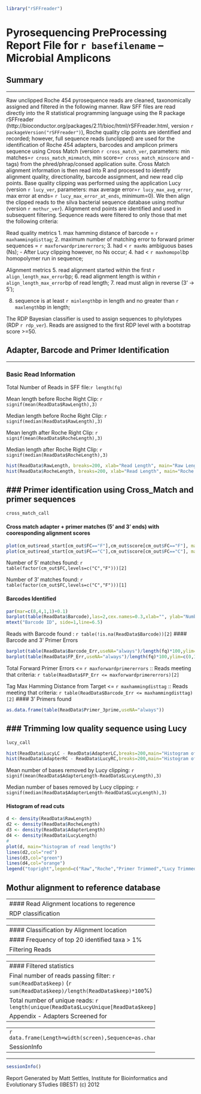 ```r
library("rSFFreader")
```

Pyrosequencing PreProcessing Report File for `r basefilename`  -- Microbial Amplicons
========================================================

Summary
--------------------------------------------------------
--------------------------------------------------------

Raw unclipped Roche 454 pyrosequence reads are cleaned, taxonomically assigned and filtered in
the following manner. Raw SFF files are read directly into the R statistical programming
language using the R package rSFFreader (http://bioconductor.org/packages/2.11/bioc/html/rSFFreader.html, version `r packageVersion("rSFFreader")`), Roche quality clip points are identified and recorded; however, full sequence
reads (unclipped) are used for the identification of Roche 454 adapters, barcodes and amplicon
primers sequence using Cross Match (version `r cross_match_ver`, parameters: min matches=`r cross_match_minmatch`, min
score=`r cross_match_minscore` and -tags) from the phred/phrap/consed application suite. Cross Match alignment information
is then read into R and processed to identify alignment quality, directionality, barcode
assignment, and new read clip points. Base quality clipping was performed using the application
Lucy (version `r lucy_ver`, parameters: max average error=`r lucy_max_avg_error`, max error at ends=
`r lucy_max_error_at_ends`, minimum=0). We then align the clipped reads to the silva bacterial sequence database
using mothur (version `r mothur_ver`). Alignment end points are identified and used in subsequent filtering. Sequence reads
were filtered to only those that met the following criteria: 

Read quality metrics
1. max hamming distance of barcode = `r maxhammingdisttag`; 
2. maximum number of matching error to forward primer sequences = `r maxforwardprimererrors`; 
3. had < `r maxNs` ambiguous bases (Ns); - After Lucy clipping however, no Ns occur;
4. had < `r maxhomopol`bp homopolymer run in sequence; 

Alignment metrics
5. read alignment started within the first `r align_length_max_error`bp;
6. read alignment length is within `r align_length_max_error`bp of read length;
7. read must align in reverse (3' -> 5');

8. sequence is at least `r minlength`bp in length and no greater than `r maxlength`bp in length; 

The RDP Bayesian classifier is used to assign sequences to phylotypes (RDP `r rdp_ver`). Reads are assigned to the first RDP level with a bootstrap score >=50.

Adapter, Barcode and Primer Identification
--------------------------------------------------------
--------------------------------------------------------

### Basic Read Information
Total Number of Reads in SFF file:`r length(fq)`

Mean length before Roche Right Clip: `r signif(mean(ReadData$RawLength),3)`

Median length before Roche Right Clip: `r signif(median(ReadData$RawLength),3)`

Mean length after Roche Right Clip: `r signif(mean(ReadData$RocheLength),3)`

Median length after Roche Right Clip: `r signif(median(ReadData$RocheLength),3)`

```r
hist(ReadData$RawLength, breaks=200, xlab="Read Length", main="Raw Length")    
hist(ReadData$RocheLength, breaks=200, xlab="Read Length", main="Roche Clipped Length")    
```

### Primer identification using Cross_Match and primer sequences
--------------------------------------------------------
```r
cross_match_call
```

#### Cross match adapter + primer matches (5' and 3' ends) with cooresponding alignment scores
```r
plot(cm_out$read_start[cm_out$FC=="F"],cm_out$score[cm_out$FC=="F"], main="Foward Match",xlab="basepair position",ylab="score")
plot(cm_out$read_start[cm_out$FC=="C"],cm_out$score[cm_out$FC=="C"], main="Reverse Match", xlab="basepair position",ylab="score")
```

Number of 5' matches found: `r table(factor(cm_out$FC,levels=c("C","F")))[2]`

Number of 3' matches found: `r table(factor(cm_out$FC,levels=c("C","F")))[1]`


#### Barcodes Identified
```r
par(mar=c(8,4,1,1)+0.1)
barplot(table(ReadData$Barcode),las=2,cex.names=0.3,xlab="", ylab="Number of reads",main="Distribution of Barcodes")
mtext("Barcode ID", side=1,line=6.5)
```

Reads with Barcode found : `r table(!is.na(ReadData$Barcode))[2]`
#### Barcode and 3' Primer Errors
```r
barplot(table(ReadData$Barcode_Err,useNA="always")/length(fq)*100,ylim=c(0,100),main="Barcode Errors",xlab="Number of errors",ylab="Percent of reads")
barplot(table(ReadData$FP_Err,useNA="always")/length(fq)*100,ylim=c(0,100),main="5' Primer Errors",xlab="Number of errors",ylab="Percent of reads")
```

Total Forward Primer Errors <= `r maxforwardprimererrors` :: Reads meeting that criteria: `r table(ReadData$FP_Err <= maxforwardprimererrors)[2]`

Tag Max Hamming Distance from Target <= `r maxhammingdisttag` :: Reads meeting that criteria: `r table(ReadData$Barcode_Err <= maxhammingdisttag)[2]`
#### 3' Primers found 
```r
as.data.frame(table(ReadData$Primer_3prime,useNA="always"))
```

### Trimming low quality sequence using Lucy
--------------------------------------------------------
```r
lucy_call
```

```r
hist(ReadData$LucyLC - ReadData$AdapterLC,breaks=200,main="Histogram of Lucy trimming (5' end)", xlab="Number of bases trimmed")
hist(ReadData$AdapterRC - ReadData$LucyRC,breaks=200,main="Histogram of Lucy trimming (3' end)", xlab="Number of bases trimmed")
```

Mean number of bases removed by Lucy clipping: `r signif(mean(ReadData$AdapterLength-ReadData$LucyLength),3)`

Median number of bases removed by Lucy clipping: `r signif(median(ReadData$AdapterLength-ReadData$LucyLength),3)`

#### Histogram of read cuts
```r
d <- density(ReadData$RawLength)
d2 <- density(ReadData$RocheLength)
d3 <- density(ReadData$AdapterLength)
d4 <- density(ReadData$LucyLength)
# 
plot(d, main="histogram of read lengths")
lines(d2,col="red")
lines(d3,col="green")
lines(d4,col="orange")
legend("topright",legend=c("Raw","Roche","Primer Trimmed","Lucy Trimmed"),pch=4,text.col=c("black","red","green","orange"),col=c("black","red","green","orange"))
```

Mothur alignment to reference database
--------------------------------------------------------
--------------------------------------------------------
#### Read Alignment locations to regerence
```r
hist(align.report$TemplateEnd,breaks=500)
```

RDP classification
--------------------------------------------------------
--------------------------------------------------------
#### Classification by Alignment location
```r
boxplot(align.report$TemplateEnd[expand][ReadData$keep] ~ rdp.lucy$V18[expand][ReadData$keep],xaxt="n",xlab="",main="Taxa my alignmenet location",ylab="basepair position",xlab="")
axis(1,labels=FALSE)
labels <- sort(unique(rdp.lucy$V18[expand][ReadData$keep]))
text(1:length(labels), par("usr")[3] - 0.50, srt = 90, adj = 1, cex=0.5
     labels = labels, xpd = TRUE)
```

#### Frequency of top 20 identified taxa > 1%
```r
taxa_tb <- table(rdp.lucy$V18[expand][ReadData$keep])/sum(ReadData$keep)*100
par(mar=c(5,8,4,1)+0.1)
barplot(taxa_tb[which(taxa_tb >= 1)],horiz=TRUE,las=2,xlim=c(0,100),main="Common Taxa",xlab="Percent",ylab="")
```

Filtering Reads
--------------------------------------------------------
--------------------------------------------------------
#### Filtered statistics
```r
par(mar=c(5,10,4,2)+0.1)
barplot(c('Forward primer error'=sum(qual_FP_err)/length(qual_FP_err)*100,
          'Barcode error'=sum(qual_hamm_dist)/length(qual_hamm_dist)*100,
          'N bases'=sum(qual_maxN)/length(qual_maxN)*100,
          'Homopolymer count'=sum(qual_homoPrun)/length(qual_homoPrun)*100,
          'Align start dist'=sum(align_start_error)/length(align_start_error)*100,
          'Align length dist'=sum(align_length_error)/length(align_length_error)*100,
          'Align reverse match'=sum(rdp_flip)/length(rdp_flip)*100,
          'Minimum length'=sum(len_min)/length(len_min)*100,
          'Maximum length'=sum(len_max)/length(len_max)*100,
          'All Filter'=sum(ReadData$keep)/length(ReadData$keep)*100),horiz=TRUE,las=2,xlim=c(0,100),xlab="Percentage Pass",main="Filter statistics")
```

Final number of reads passing filter: `r sum(ReadData$keep)` (`r sum(ReadData$keep)/length(ReadData$keep)*100`%)

Total number of unique reads: `r length(unique(ReadData$LucyUnique[ReadData$keep]))`



Appendix - Adapters Screened for
--------------------------------------------------------
--------------------------------------------------------
```r
data.frame(Length=width(screen),Sequence=as.character(screen))
```

SessionInfo
--------------------------------------------------------
--------------------------------------------------------
```r
sessionInfo()
```

Report Generated by Matt Settles, Institute for Bioinformatics and Evolutionary STudies (IBEST) (c) 2012